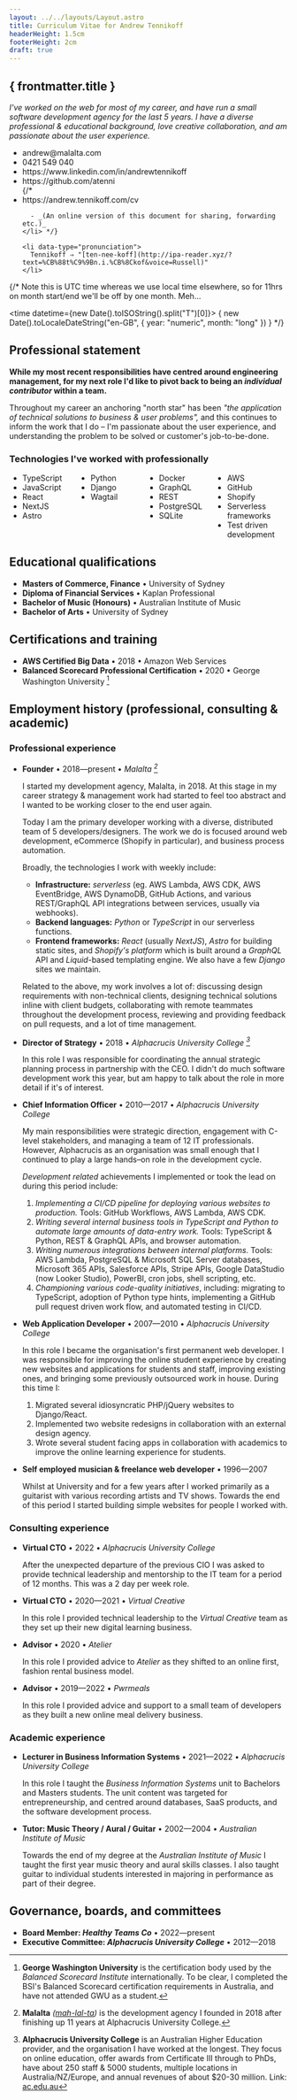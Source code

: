 ```yaml
---
layout: ../../layouts/Layout.astro
title: Curriculum Vitae for Andrew Tennikoff
headerHeight: 1.5cm
footerHeight: 2cm
draft: true
---
```



<PrintedPageWrapper
  headerHeight={frontmatter.headerHeight}
  footerHeight={frontmatter.footerHeight}>

  <section class="front-page">

  # { frontmatter.title }

  _I've worked on the web for most of my career, and have run a small software
  development agency for the last 5 years. I have a diverse professional &
  educational background, love creative collaboration, and am passionate about
  the user experience._

  <ul>
    <li data-type="email">
      andrew@malalta.com
    </li>
    <li data-type="phone">
      0421 549 040
    </li>
    <li data-type="linkedin">
      https://www.linkedin.com/in/andrewtennikoff
    </li>
    <li data-type="github">
      https://github.com/atenni
    </li>
    {/* <li data-type="cv">
      https://andrew.tennikoff.com/cv
      
      - _(An online version of this document for sharing, forwarding etc.)_
    </li> */}
    
    <li data-type="pronunciation">
      Tennikoff ⇒ "[ten-nee-koff](http://ipa-reader.xyz/?text=%CB%88t%C9%9Bn.i.%CB%8Ckof&voice=Russell)"
    </li>
  </ul>
  

  {/* Note this is UTC time whereas we use local time elsewhere, so for 11hrs
      on month start/end we'll be off by one month. Meh...
  
  <time datetime={new Date().toISOString().split("T")[0]}>
    {
      new Date().toLocaleDateString("en-GB", { year: "numeric", month: "long" })
    }
  </time>
  */}
  
  </section>

  ## Professional statement

  **While my most recent responsibilities have centred around engineering
  management, for my next role I'd like to pivot back to being an _individual
  contributor_ within a team.**

  Throughout my career an anchoring "north star" has been _"the application of
  technical solutions to business & user problems",_ and this continues to
  inform the work that I do – I'm passionate about the user experience, and
  understanding the problem to be solved or customer's job-to-be-done.

  ### Technologies I've worked with professionally

  <ul style="column-count: 4;">
    <li>TypeScript</li>
    <li>JavaScript</li>
    <li>React</li>
    <li>NextJS</li>
    <li>Astro</li>
    <li style="break-before: column;">Python</li>
    <li>Django</li>
    <li>Wagtail</li>
    <li style="break-before: column;">Docker</li>
    <li>GraphQL</li>
    <li>REST</li>
    <li>PostgreSQL</li>
    <li>SQLite</li>
    <li style="break-before: column;">AWS</li>
    <li>GitHub</li>
    <li>Shopify</li>
    <li>Serverless frameworks</li>
    <li>Test driven development</li>
  </ul>

  ## Educational qualifications

  - **Masters of Commerce, Finance** • University of Sydney
  - **Diploma of Financial Services** • Kaplan Professional
  - **Bachelor of Music (Honours)** • Australian Institute of Music
  - **Bachelor of Arts** • University of Sydney

  ## Certifications and training

  - **AWS Certified Big Data** • 2018 • Amazon Web Services
  - **Balanced Scorecard Professional Certification** • 2020 • George
    Washington University [^1]

  ## Employment history (professional, consulting & academic)

  ### Professional experience

  - **Founder** • 2018—present • _Malalta [^2]_

    I started my development agency, Malalta, in 2018. At this stage in my
    career strategy & management work had started to feel too abstract and I
    wanted to be working closer to the end user again.
    
    Today I am the primary developer working with a diverse, distributed team of
    5 developers/designers. The work we do is focused around web development,
    eCommerce (Shopify in particular), and business process automation.
    
    Broadly, the technologies I work with weekly include:

    - **Infrastructure:** _serverless_ (eg. AWS Lambda, AWS CDK, AWS EventBridge,
      AWS DynamoDB, GitHub Actions, and various REST/GraphQL API integrations
      between services, usually via webhooks).
    - **Backend languages:** _Python_ or _TypeScript_ in our serverless
      functions.
    - **Frontend frameworks:** _React_ (usually _NextJS_), _Astro_ for
      building static sites, and _Shopify's platform_ which is built around a
      _GraphQL_ API and _Liquid_-based templating engine. We also have a few
      _Django_ sites we maintain.

    Related to the above, my work involves a lot of: discussing design
    requirements with non-technical clients, designing technical solutions
    inline with client budgets, collaborating with remote teammates throughout
    the development process, reviewing and providing feedback on pull requests,
    and a lot of time management.

  - **Director of Strategy** • 2018 • _Alphacrucis University College [^3]_

    In this role I was responsible for coordinating the annual strategic
    planning process in partnership with the CEO. I didn't do much software
    development work this year, but am happy to talk about the role in more
    detail if it's of interest.

  - **Chief Information Officer** • 2010—2017 • _Alphacrucis University College_

    My main responsibilities were strategic direction, engagement with
    C-level stakeholders, and managing a team of 12 IT professionals. However,
    Alphacrucis as an organisation was small enough that I continued to play a
    large hands–on role in the development cycle.
    
    _Development related_ achievements I implemented or took the lead
    on during this period include:
    
    1. _Implementing a CI/CD pipeline for deploying various websites to
       production._ Tools: GitHub Workflows, AWS Lambda, AWS CDK.
    3. _Writing several internal business tools in TypeScript and Python to
       automate large amounts of data-entry work._ Tools: TypeScript & Python,
       REST & GraphQL APIs, and browser automation.
    4. _Writing numerous integrations between internal platforms._ Tools: AWS
       Lambda, PostgreSQL & Microsoft SQL Server databases, Microsoft 365 APIs,
       Salesforce APIs, Stripe APIs, Google DataStudio (now Looker Studio),
       PowerBI, cron jobs, shell scripting, etc.
    2. _Championing various code-quality initiatives_, including: migrating to
       TypeScript, adoption of Python type hints, implementing a GitHub pull
       request driven work flow, and automated testing in CI/CD.

  - **Web Application Developer** • 2007—2010 • _Alphacrucis University College_

    In this role I became the organisation's first permanent web developer. I
    was responsible for improving the online student experience by creating new
    websites and applications for students and staff, improving existing ones,
    and bringing some previously outsourced work in house. During this time I:

    1. Migrated several idiosyncratic PHP/jQuery websites to Django/React.
    2. Implemented two website redesigns in collaboration with an external
       design agency.
    3. Wrote several student facing apps in collaboration with academics to
       improve the online learning experience for students.
  
  - **Self employed musician & freelance web developer** • 1996—2007

    Whilst at University and for a few years after I worked primarily as a
    guitarist with various recording artists and TV shows. Towards the end of
    this period I started building simple websites for people I worked with.
  
  ### Consulting experience

  - **Virtual CTO** • 2022 • _Alphacrucis University College_

    After the unexpected departure of the previous CIO I was asked to provide
    technical leadership and mentorship to the IT team for a period of 12
    months. This was a 2 day per week role.
  
  - **Virtual CTO** • 2020—2021 • _Virtual Creative_

    In this role I provided technical leadership to the _Virtual Creative_ team
    as they set up their new digital learning business.
  
  - **Advisor** • 2020 • _Atelier_

    In this role I provided advice to _Atelier_ as they shifted to an online
    first, fashion rental business model.
  
  - **Advisor** • 2019—2022 • _Pwrmeals_

    In this role I provided advice and support to a small team of developers as
    they built a new online meal delivery business.

  ### Academic experience

  - **Lecturer in Business Information Systems** • 2021—2022 • _Alphacrucis
    University College_

    In this role I taught the _Business Information Systems_ unit to Bachelors
    and Masters students. The unit content was targeted for entrepreneurship,
    and centred around databases, SaaS products, and the software development
    process.
  
  - **Tutor: Music Theory / Aural / Guitar** • 2002—2004 • _Australian
    Institute of Music_

    Towards the end of my degree at the _Australian Institute of Music_ I taught
    the first year music theory and aural skills classes. I also taught guitar
    to individual students interested in majoring in performance as part of
    their degree.

  ## Governance, boards, and committees

  - **Board Member: _Healthy Teams Co_** • 2022—present
  - **Executive Committee: _Alphacrucis University College_** • 2012—2018

  [^1]: **George Washington University** is the certification body used by the
        _Balanced Scorecard Institute_ internationally. To be clear, I completed
        the BSI's Balanced Scorecard certification requirements in Australia,
        and have not attended GWU as a student.
  
  [^2]: **Malalta** _([mah-lal-ta](http://ipa-reader.xyz/?text=m%C9%99.la%CA%8A.t%C9%99&voice=Russell))_ 
        is the development agency I founded in 2018 after finishing up 11
        years at Alphacrucis University College.
  
  [^3]: **Alphacrucis University College**  is an Australian Higher Education
        provider, and the organisation I have worked at the longest. They
        focus on online education, offer awards from Certificate III
        through to PhDs, have about 250 staff & 5000 students, multiple
        locations in Australia/NZ/Europe, and annual revenues of about $20-30
        million. Link: [ac.edu.au](https://www.ac.edu.au)

</PrintedPageWrapper>

<Footer height={frontmatter.footerHeight} />